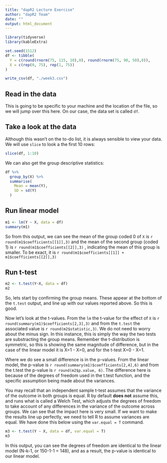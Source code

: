```yaml
---
title: "dapR2 Lecture Exercise"
author: "dapR2 Team"
date: ""
output: html_document
---
```


```r
library(tidyverse)
library(kableExtra)

set.seed(1512)
df <- tibble(
  Y = c(round(rnorm(75, 115, 10),0), round(rnorm(75, 90, 50),0)),
  X = c(rep(0, 75), rep(1, 75))
)

write_csv(df, "./week3.csv")
```

## Read in the data
This is going to be specific to your machine and the location of the file, so we will jump over this here. On our case, the data set is called `df`.

## Take a look at the data
Although this wasn't on the to-do list, it is always sensible to view your data. We will use `slice` to look a the first 10 rows:

```r
slice(df, 1:10)
```

We can also get the group descriptive statistics:

```r
df %>%
  group_by(X) %>%
  summarise(
    Mean = mean(Y),
    SD = sd(Y)
  )
```


## Run linear model

```r
m1 <- lm(Y ~ X, data = df)
summary(m1)
```

So from this output, we can see the mean of the group coded 0 of `X` is `r round(m1$coefficients[[1]],3)` and the mean of the second group (coded 1) is `r round(m1$coefficients[[2]],3)` , indicating the mean of this group is smaller. To be exact, it is `r round(m1$coefficients[[1]] + m1$coefficients[[2]],3)`

## Run t-test

```r
m2 <- t.test(Y~X, data = df)
m2
```

So, lets start by confirming the group means. These appear at the bottom of the `t.test` output, and line up with our values reported above. So this is good. 

Now let's look at the t-values. From the `lm` the t-value for the effect of `X` is `r round(summary(m1)$coefficients[2,3],3)` and from the `t.test` the associated value is `r round(m2$statistic,3)`. We do not need to worry about the minus sign. In this instance, this is simply the way the two tests are substracting the group means. Remember the t-distribution is symmetric, so this is showing the same magnitude of difference, but in the case of the linear model it is X=1 - X=0, and for the t-test X=0 - X=1.

Where we do see a small difference is in the p-values. From the linear model, the p-value is `r round(summary(m1)$coefficients[2,4],6)` and from the t.test the p-value is `r round(m2$p.value, 6)`. The difference here is because of the degrees of freedom used in the t.test function, and the specific assumption being made about the variances.

You may recall that an independent sample t-test assumes that the variance of the outcome in both groups is equal. R by default **does not** assume this, and runs what is called a Welch Test, which adjusts the degrees of freedom to take account of any differences in the variance of the outcome across groups. We can see that the impact here is very small. If we want to make the results line up perfectly, we need to tell R to assume variances are equal. We have done this below using the `var.equal = T` command.

```r
m3 <- t.test(Y ~ X, data = df, var.equal = T)
m3
```

In this output, you can see the degrees of freedom are identical to the linear model (N-k-1, or 150-1-1 = 148), and as a result, the p-value is identical to our linear model.
